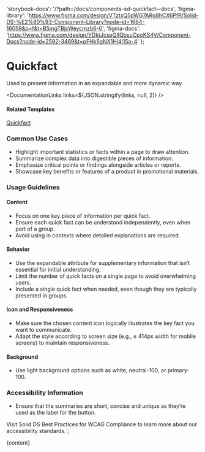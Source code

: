 

  'storybook-docs': '/?path=/docs/components-sd-quickfact--docs',
  'figma-library':
    'https://www.figma.com/design/VTztxQ5pWG7ARg8hCX6PfR/Solid-DS-%E2%80%93-Component-Library?node-id=1664-16059&p=f&t=B5mgTBjcWeycmzb6-0',
  'figma-docs':
    'https://www.figma.com/design/YDktJcseQIIQbsuCpoKS4V/Component-Docs?node-id=2592-3469&t=pFHk5gNX1Hj4l15o-4'
};

# Quickfact

Used to present information in an expandable and more dynamic way.

<DefaultStory />

<DocumentationLinks links=${JSON.stringify(links, null, 2)} />

#### Related Templates

[Quickfact](/?path=/docs/templates-quickfact--docs)

### Common Use Cases

- Highlight important statistics or facts within a page to draw attention.
- Summarize complex data into digestible pieces of information.
- Emphasize critical points or findings alongside articles or reports.
- Showcase key benefits or features of a product in promotional materials.

### Usage Guidelines

#### Content

- Focus on one key piece of information per quick fact.
- Ensure each quick fact can be understood independently, even when part of a group.
- Avoid using in contexts where detailed explanations are required.

#### Behavior

- Use the expandable attribute for supplementary information that isn’t essential for initial understanding.
- Limit the number of quick facts on a single page to avoid overwhelming users.
- Include a single quick fact when needed, even though they are typically presented in groups.

#### Icon and Responsiveness

- Make sure the chosen content icon logically illustrates the key fact you want to communicate.
- Adapt the style according to screen size (e.g., ≤ 414px width for mobile screens) to maintain responsiveness.

#### Background

- Use light background options such as white, neutral-100, or primary-100.

### Accessibility Information

- Ensure that the summaries are short, concise and unique as they’re used as the label for the button.

Visit <sd-link href="https://www.figma.com/design/YDktJcseQIIQbsuCpoKS4V/Component-Docs?node-id=10708-5011&t=Z1FxSGWkmXG5r5sw-4" target="_blank">Solid DS Best Practices for WCAG Compliance</sd-link> to learn more about our accessibility standards.`;

<Meta title="Components/sd-quickfact/Overview" />

<OverviewFormatter story={SdQuickfactStories.Default}>{content}</OverviewFormatter>
